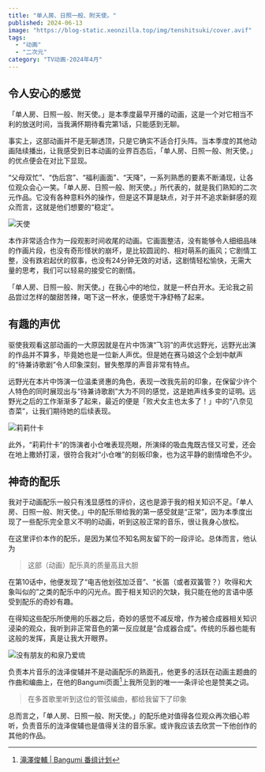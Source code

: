 ```yaml
---
title: "单人房、日照一般、附天使。"
published: 2024-06-13
image: "https://blog-static.xeonzilla.top/img/tenshitsuki/cover.avif"
tags:
  - "动画"
  - "二次元"
category: "TV动画-2024年4月"
---
```

## 令人安心的感觉
「单人房、日照一般、附天使。」是本季度最早开播的动画，这是一个对它相当不利的放送时间，当我满怀期待看完第1话，只能感到无聊。

事实上，这部动画并不是无聊透顶，只是它确实不适合打头阵。当本季度的其他动画陆续播出，让我感受到日本动画的业界百态后，「单人房、日照一般、附天使。」的优点便会在对比下显现。

“父母双忙”、“伪后宫”、“福利画面”、“天降”，一系列熟悉的要素不断涌现，让各位观众会心一笑。「单人房、日照一般、附天使。」所代表的，就是我们熟知的二次元作品。它没有各种意料外的操作，但是这不算是缺点，对于并不追求新鲜感的观众而言，这就是他们想要的“稳定”。

![天使](https://blog-static.xeonzilla.top/img/tenshitsuki/01.avif "天使")

本作非常适合作为一段观影时间收尾的动画。它画面整洁，没有能够令人细细品味的作画片段，也没有奇形怪状的崩坏，是比较圆润的、相对萌系的画风；它剧情工整，没有跌宕起伏的叙事，也没有24分钟无效的对话，这剧情轻松愉快，无需大量的思考，我们可以轻易的接受它的剧情。

「单人房、日照一般、附天使。」在我心中的地位，就是一杯白开水。无论我之前品尝过怎样的酸甜苦辣，喝下这一杯水，便感觉干净舒畅了起来。

## 有趣的声优
驱使我观看这部动画的一大原因就是在片中饰演“飞羽”的声优远野光，远野光出演的作品并不算多，毕竟她也是一位新人声优。但是她在赛马娘这个企划中献声的“待兼诗歌剧”令人印象深刻，冒失憨厚的声音非常有特点。

远野光在本片中饰演一位温柔贤惠的角色，表现一改我先前的印象，在保留少许个人特色的同时展现出与“待兼诗歌剧”大为不同的感觉，这是她声线多变的证明。远野光之后的工作渐渐多了起来，最近的便是「败犬女主也太多了！」中的“八奈见杏菜”，让我们期待她的后续表现。

![莉莉什卡](https://blog-static.xeonzilla.top/img/tenshitsuki/02.avif "莉莉什卡")

此外，“莉莉什卡”的饰演者小仓唯表现亮眼，所演绎的吸血鬼既古怪又可爱，还会在地上撒娇打滚，很符合我对“小仓唯”的刻板印象，也为这平静的剧情增色不少。

## 神奇的配乐
我对于动画配乐一般只有浅显感性的评价，这也是源于我的相关知识不足。「单人房、日照一般、附天使。」中的配乐带给我的第一感受就是“正常”，因为本季度出现了一些配乐完全意义不明的动画，听到这般正常的音乐，很让我身心放松。

在这里评价本作的配乐，是因为某位不知名网友留下的一段评论。总体而言，他认为
>这部（动画）配乐真的质量高且大胆

在第10话中，他便发现了“电吉他划弦加泛音”、“长笛（或者双簧管？）吹得和大象叫似的”之类的配乐中的闪光点。囿于相关知识的欠缺，我只能在他的言语中感受到配乐的奇妙有趣。

在得知这些配乐所使用的乐器之后，奇妙的感觉不减反增，作为被合成器相关知识浸染的观众，我听到非正常音色的第一反应就是“合成器合成”。传统的乐器也能有这般的发挥，真是让我大开眼界。

![没有朋友的和泉乃爱琉](https://blog-static.xeonzilla.top/img/tenshitsuki/03.avif "没有朋友的和泉乃爱琉")

负责本片音乐的泷泽俊辅并不是动画配乐的熟面孔，他更多的活跃在动画主题曲的作曲和编曲上，在他的Bangumi页面[^1]上我所见到的唯一一条评论也是赞美之词。
>在多首歌里听到这位的管弦编曲，都给我留下了印象

总而言之，「单人房、日照一般、附天使。」的配乐绝对值得各位观众再次细心聆听，负责音乐的泷泽俊辅也是值得关注的音乐家。或许我应该去欣赏一下他创作的其他的作品。

[^1]:[滝澤俊輔 | Bangumi 番组计划](https://bgm.tv/person/27154)
